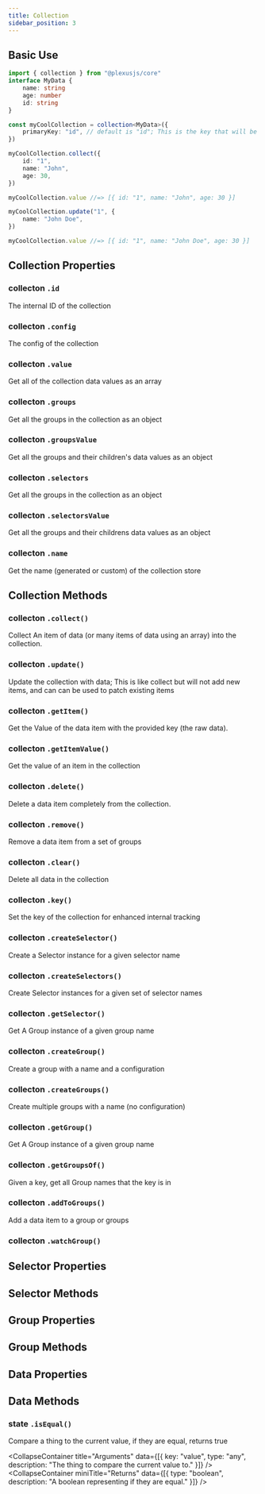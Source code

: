 ```yaml
---
title: Collection
sidebar_position: 3
---
```



## Basic Use

```ts
import { collection } from "@plexusjs/core"
interface MyData {
	name: string
	age: number
	id: string
}

const myCoolCollection = collection<MyData>({
	primaryKey: "id", // default is "id"; This is the key that will be used to identify the item in the collection; it's required to be in every item
})

myCoolCollection.collect({
	id: "1",
	name: "John",
	age: 30,
})

myCoolCollection.value //=> [{ id: "1", name: "John", age: 30 }]

myCoolCollection.update("1", {
	name: "John Doe",
})

myCoolCollection.value //=> [{ id: "1", name: "John Doe", age: 30 }]
```

## Collection Properties

### collecton `.id`

The internal ID of the collection

### collecton `.config`

The config of the collection

### collecton `.value`

Get all of the collection data values as an array

### collecton `.groups`

Get all the groups in the collection as an object

### collecton `.groupsValue`

Get all the groups and their children's data values as an object

### collecton `.selectors`

Get all the groups in the collection as an object

### collecton `.selectorsValue`

Get all the groups and their childrens data values as an object

### collecton `.name`

Get the name (generated or custom) of the collection store

## Collection Methods

### collecton `.collect()`

Collect An item of data (or many items of data using an array) into the collection.

### collecton `.update()`

Update the collection with data;
This is like collect but will not add new items, and can can be used to patch existing items

### collecton `.getItem()`

Get the Value of the data item with the provided key (the raw data).

### collecton `.getItemValue()`

Get the value of an item in the collection

### collecton `.delete()`

Delete a data item completely from the collection.

### collecton `.remove()`

Remove a data item from a set of groups

### collecton `.clear()`

Delete all data in the collection

### collecton `.key()`

Set the key of the collection for enhanced internal tracking

### collecton `.createSelector()`

Create a Selector instance for a given selector name

### collecton `.createSelectors()`

Create Selector instances for a given set of selector names

### collecton `.getSelector()`

Get A Group instance of a given group name

### collecton `.createGroup()`

Create a group with a name and a configuration

### collecton `.createGroups()`

Create multiple groups with a name (no configuration)

### collecton `.getGroup()`

Get A Group instance of a given group name

### collecton `.getGroupsOf()`

Given a key, get all Group names that the key is in

### collecton `.addToGroups()`

Add a data item to a group or groups

### collecton `.watchGroup()`

## Selector Properties

## Selector Methods

## Group Properties

## Group Methods

## Data Properties

## Data Methods

### state `.isEqual()`

Compare a thing to the current value, if they are equal, returns true

<CollapseContainer title="Arguments" data={[{ key: "value", type: "any", description: "The thing to compare the current value to." }]} />
<CollapseContainer miniTitle="Returns" data={[{ type: "boolean", description: "A boolean representing if they are equal." }]} />
